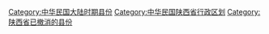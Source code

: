 [[Category:中华民国大陆时期县份|Category:中华民国大陆时期县份]]
[[Category:中华民国陕西省行政区划|Category:中华民国陕西省行政区划]]
[[Category:陕西省已撤消的县份|Category:陕西省已撤消的县份]]